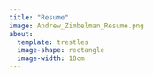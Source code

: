 ```yaml
---
title: "Resume"
image: Andrew_Zimbelman_Resume.png
about:
  template: trestles
  image-shape: rectangle
  image-width: 18cm
---
```

